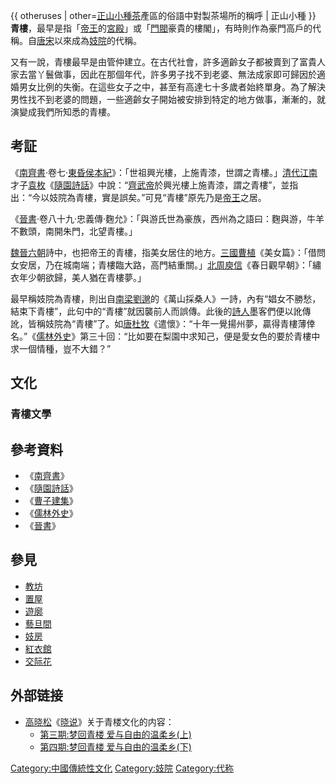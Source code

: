 {{ otheruses | other=[[正山小種|正山小種茶]]產區的俗語中對製茶場所的稱呼 | 正山小種 }}
{{Multiple issues|
{{Copy edit|time=2020-07-18T21:08:23+00:00}}
{{Refimprove|time=2020-07-18T21:08:23+00:00}}
}}
'''青樓'''，最早是指「[[帝王|帝王]]的[[宮殿|宮殿]]」或「[[門閥|門閥]]豪貴的樓閣」，有時則作為豪門高戶的代稱。自[[唐朝|唐]][[宋朝|宋]]以來成為[[妓院|妓院]]的代稱。

又有一說，青樓最早是由管仲建立。在古代社會，許多適齡女子都被賣到了富貴人家去當丫鬟做事，因此在那個年代，許多男子找不到老婆、無法成家即可歸因於適婚男女比例的失衡。在這些女子之中，甚至有高達七十多歲者始終單身。為了解決男性找不到老婆的問題，一些適齡女子開始被安排到特定的地方做事，漸漸的，就演變成我們所知悉的青樓。

==考証==
《[[南齊書|南齊書]]·卷七·[[東昏侯|東昏侯]][[本紀|本紀]]》：「世祖興光樓，上施青漆，世謂之青樓。」[[清代|清代]][[江南|江南]]才子[[袁枚|袁枚]]《[[隨園詩話|隨園詩話]]》中說：“[[齊武帝|齊武帝]]於興光樓上施青漆，謂之青樓”，並指出：“今以妓院為青樓，實是誤矣。”可見“青樓”原先乃是[[帝王|帝王]]之居。

《[[晉書|晉書]]·卷八十九·忠義傳·麴允》：「與游氏世為豪族，西州為之語曰：麴與游，牛羊不數頭，南開朱門，北望青樓。」

[[魏晉|魏晉]][[六朝|六朝]]詩中，也把帝王的青樓，指美女居住的地方。[[三國|三國]][[曹植|曹植]]《美女篇》：「借問女安居，乃在城南端；青樓臨大路，高門結重關。」[[北周|北周]][[庾信|庾信]]《春日觀早朝》：「繡衣年少朝欲歸，美人猶在青樓夢。」

最早稱妓院為青樓，則出自[[南梁|南梁]][[劉邈|劉邈]]的《萬山採桑人》一詩，內有“娼女不勝愁，結束下青樓”，此句中的“青樓”就因襲前人而誤傳。此後的[[詩人|詩人]]墨客們便以訛傳訛，皆稱妓院為“青樓”了。如[[唐|唐]][[杜牧|杜牧]]《遣懷》：“十年一覺揚州夢，贏得青樓薄倖名。”《[[儒林外史|儒林外史]]》第三十回：“比如要在梨園中求知己，便是愛女色的要於青樓中求一個情種，豈不大錯？”

==文化==
===青樓文學===
== 參考資料 ==
* 《[[南齊書|南齊書]]》
* 《[[隨園詩話|隨園詩話]]》
* 《[[曹子建集|曹子建集]]》
* 《[[儒林外史|儒林外史]]》
* 《[[晉書|晉書]]》

== 參見 ==
* [[教坊|教坊]]
* [[置屋|置屋]]
* [[遊廓|遊廓]]
* [[藝旦間|藝旦間]]
* [[妓房|妓房]]
* [[紅衣館|紅衣館]]
* [[交际花|交际花]]

== 外部链接 ==
* [[高晓松|高晓松]]《[[晓说|晓说]]》关于青楼文化的内容：
** [http://v.youku.com/v_show/id_XMzczMzA2NDY4.html 第三期:梦回青楼 爱与自由的温柔乡(上)]
** [http://v.youku.com/v_show/id_XMzc2NTc5Mjc2.html 第四期:梦回青楼 爱与自由的温柔乡(下)]

[[Category:中國傳統性文化|Category:中國傳統性文化]]
[[Category:妓院|Category:妓院]]
[[Category:代称|Category:代称]]